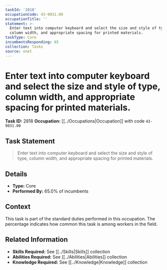 ```yaml
---
taskId: '2818'
occupationCode: 43-9031.00
occupationTitle: ''
statement: >-
  Enter text into computer keyboard and select the size and style of type,
  column width, and appropriate spacing for printed materials.
taskType: Core
incumbentsResponding: 65
collection: Tasks
source: onet
---
```

# Enter text into computer keyboard and select the size and style of type, column width, and appropriate spacing for printed materials.

**Task ID:** 2818
**Occupation:** [[../Occupations|Occupation]] with code `43-9031.00`

## Task Statement

> Enter text into computer keyboard and select the size and style of type, column width, and appropriate spacing for printed materials.

## Details

- **Type:** Core
- **Performed By:** 65.0% of incumbents

## Context

This task is part of the standard duties performed in this occupation. The percentage indicates how common this task is among workers in the field.

## Related Information

- **Skills Required:** See [[../Skills|Skills]] collection
- **Abilities Required:** See [[../Abilities|Abilities]] collection
- **Knowledge Required:** See [[../Knowledge|Knowledge]] collection
